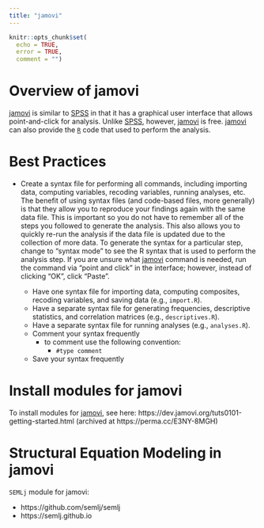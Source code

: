 ```yaml
---
title: "jamovi"
---
```


```r
knitr::opts_chunk$set(
  echo = TRUE,
  error = TRUE,
  comment = "")
```

# Overview of jamovi {#jamovi}

[jamovi](https://www.jamovi.org) is similar to [SPSS](spss.html) in that it has a graphical user interface that allows point-and-click for analysis.
Unlike [SPSS](spss.html), however, [jamovi](https://www.jamovi.org) is free.
[jamovi](https://www.jamovi.org) can also provide the [`R`](R.html) code that used to perform the analysis.

# Best Practices {#bestPractices}

 - Create a syntax file for performing all commands, including importing data, computing variables, recoding variables, running analyses, etc.
 The benefit of using syntax files (and code-based files, more generally) is that they allow you to reproduce your findings again with the same data file.
 This is important so you do not have to remember all of the steps you followed to generate the analysis.
 This also allows you to quickly re-run the analysis if the data file is updated due to the collection of more data.
 To generate the syntax for a particular step, change to "syntax mode" to see the R syntax that is used to perform the analysis step.
 If you are unsure what [jamovi](https://www.jamovi.org) command is needed, run the command via "point and click" in the interface; however, instead of clicking "OK", click "Paste".
 
    - Have one syntax file for importing data, computing composites, recoding variables, and saving data (e.g., `import.R`).
    - Have a separate syntax file for generating frequencies, descriptive statistics, and correlation matrices (e.g., `descriptives.R`).
    - Have a separate syntax file for running analyses (e.g., `analyses.R`).
    - Comment your syntax frequently
       - to comment use the following convention:
          - `#type comment`
    - Save your syntax frequently

# Install modules for jamovi

To install modules for [jamovi](https://www.jamovi.org), see here:
https://dev.jamovi.org/tuts0101-getting-started.html (archived at https://perma.cc/E3NY-8MGH)

# Structural Equation Modeling in jamovi

`SEMLj` module for jamovi:

- https://github.com/semlj/semlj
- https://semlj.github.io
